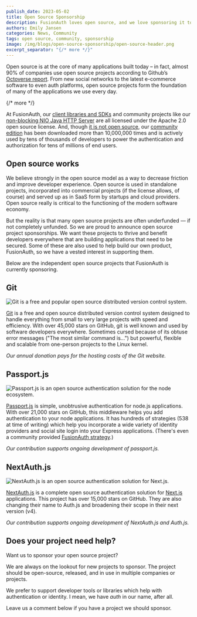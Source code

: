 ```yaml
---
publish_date: 2023-05-02 
title: Open Source Sponsorship
description: FusionAuth loves open source, and we love sponsoring it too.
authors: Emily Jansen
categories: News, Community
tags: open source, community, sponsorship
image: /img/blogs/open-source-sponsorship/open-source-header.png
excerpt_separator: "{/* more */}"
---
```


Open source is at the core of many applications built today – in fact, almost 90% of companies use open source projects according to Github’s [Octoverse report](https://octoverse.github.com/). From new social networks to the latest e-commerce software to even auth platforms, open source projects form the foundation of many of the applications we use every day. 

{/* more */}

At FusionAuth, our [client libraries and SDKs](/docs/sdks/) and community projects like our [non-blocking NIO Java HTTP Server](https://github.com/FusionAuth/java-http) are all licensed under the Apache 2.0 open source license. And, though [it is not open source](/license-faq#30), our [community edition](/download) has been downloaded more than 10,000,000 times and is actively used by tens of thousands of developers to power the authentication and authorization for tens of millions of end users. 

## Open source works

We believe strongly in the open source model as a way to decrease friction and improve developer experience. Open source is used in standalone projects, incorporated into commercial projects (if the license allows, of course) and served up as in SaaS form by startups and cloud providers. Open source really is critical to the functioning of the modern software economy. 

But the reality is that many open source projects are often underfunded — if not completely unfunded. So we are proud to announce open source project sponsorships. We want these projects to thrive  and benefit developers everywhere that are building applications that need to be secured. Some of these are also used to help build our own product, FusionAuth, so we have a vested interest in supporting them. 

Below are the independent open source projects that FusionAuth is currently sponsoring. 

## Git

![Git is a free and popular open source distributed version control system.](/img/blogs/open-source-sponsorship/git-logo.png)

[Git](https://git-scm.com/site) is a free and open source distributed version control system designed to handle everything from small to very large projects with speed and efficiency. With over 45,000 stars on GitHub, git is well known and used by software developers everywhere. Sometimes cursed because of its obtuse error messages ("The most similar command is...") but powerful, flexible and scalable from one-person projects to the Linux kernel.

*Our annual donation pays for the hosting costs of the Git website.*

## Passport.js

![Passport.js is an open source authentication solution for the node ecosystem.](/img/blogs/open-source-sponsorship/passport-js-logo.png)

[Passport.js](https://www.passportjs.org/sponsors/) is simple, unobtrusive authentication for node.js applications. With over 21,000 stars on GitHub, this middleware helps you add authentication to your node applications. It has hundreds of strategies (538 at time of writing) which help you incorporate a wide variety of identity providers and social site login into your Express applications. (There's even a community provided [FusionAuth strategy](https://www.npmjs.com/package/passport-fusionauth).)

*Our contribution supports ongoing development of passport.js.*

## NextAuth.js

![NextAuth.js is an open source authentication solution for Next.js.](/img/blogs/open-source-sponsorship/next-auth-js-logo.png)

[NextAuth.js](https://opencollective.com/nextauth) is a complete open source authentication solution for [Next.js](http://nextjs.org) applications. This project has over 15,000 stars on GitHub. They are also changing their name to Auth.js and broadening their scope in their next version (v4).

*Our contribution supports ongoing development of NextAuth.js and Auth.js.*

## Does your project need help?

Want us to sponsor your open source project?

We are always on the lookout for new projects to sponsor. The project should be open-source, released, and in use in multiple companies or projects.

We prefer to support developer tools or libraries which help with authentication or identity. I mean, we have *auth* in our name, after all.

Leave us a comment below if you have a project we should sponsor.  
